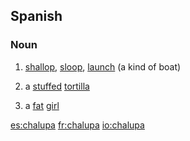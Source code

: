 ==Spanish==

===Noun===
{{es-noun-f}}

# {{nautical|lang=es}} [[shallop]], [[sloop]], [[launch]] (a kind of boat)
# {{Mexico|lang=es}} a [[stuffed]] [[tortilla]]
# {{Mexico|slang|lang=es}} a [[fat]] [[girl]]

[[es:chalupa]]
[[fr:chalupa]]
[[io:chalupa]]